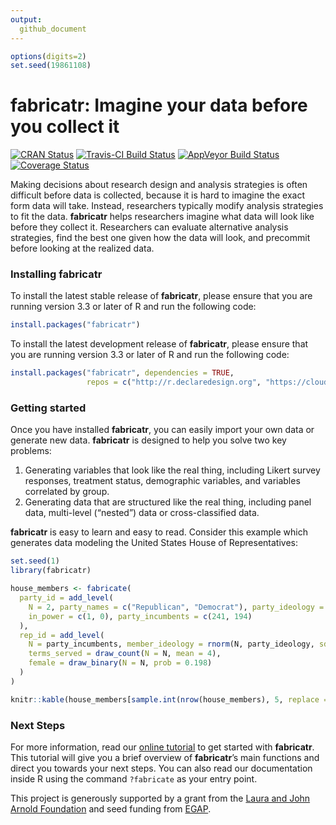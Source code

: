 ```yaml
---
output:
  github_document
---
```


<!-- README.md is generated from README.Rmd. Please edit that file -->

```r
options(digits=2)
set.seed(19861108)
```

# fabricatr: Imagine your data before you collect it

[![CRAN Status](http://www.r-pkg.org/badges/version/fabricatr)](https://cran.r-project.org/package=fabricatr)
[![Travis-CI Build Status](https://travis-ci.org/DeclareDesign/fabricatr.svg?branch=master)](https://travis-ci.org/DeclareDesign/fabricatr)
[![AppVeyor Build Status](https://ci.appveyor.com/api/projects/status/github/DeclareDesign/fabricatr?branch=master&svg=true)](https://ci.appveyor.com/project/DeclareDesign/fabricatr)
[![Coverage Status](https://coveralls.io/repos/github/DeclareDesign/fabricatr/badge.svg?branch=master)](https://coveralls.io/github/DeclareDesign/fabricatr?branch=master)

Making decisions about research design and analysis strategies is often difficult before data is collected, because it is hard to imagine the exact form data will take. Instead, researchers typically modify analysis strategies to fit the data. **fabricatr** helps researchers imagine what data will look like before they collect it. Researchers can evaluate alternative analysis strategies, find the best one given how the data will look, and precommit before looking at the realized data.

### Installing fabricatr

To install the latest stable release of **fabricatr**, please ensure that you are running version 3.3 or later of R and run the following code:

```r
install.packages("fabricatr")
```

To install the latest development release of **fabricatr**, please ensure that you are running version 3.3 or later of R and run the following code:

```r
install.packages("fabricatr", dependencies = TRUE,
                 repos = c("http://r.declaredesign.org", "https://cloud.r-project.org"))
```

### Getting started

Once you have installed **fabricatr**, you can easily import your own data or generate new data. **fabricatr** is designed to help you solve two key problems:

1. Generating variables that look like the real thing, including Likert survey responses, treatment status, demographic variables, and variables correlated by group.
2. Generating data that are structured like the real thing, including panel data, multi-level ("nested") data or cross-classified data.

**fabricatr** is easy to learn and easy to read. Consider this example which generates data modeling the United States House of Representatives:

```r
set.seed(1)
library(fabricatr)

house_members <- fabricate(
  party_id = add_level(
    N = 2, party_names = c("Republican", "Democrat"), party_ideology = c(0.5, -0.5),
    in_power = c(1, 0), party_incumbents = c(241, 194)
  ),
  rep_id = add_level(
    N = party_incumbents, member_ideology = rnorm(N, party_ideology, sd = 0.5),
    terms_served = draw_count(N = N, mean = 4),
    female = draw_binary(N = N, prob = 0.198)
  )
)
```

```r
knitr::kable(house_members[sample.int(nrow(house_members), 5, replace = FALSE), c(2, 3, 4, 7, 8, 9)], row.names = FALSE)
```

### Next Steps

For more information, read our [online tutorial](https://declaredesign.org/R/fabricatr/articles/getting_started.html) to get started with **fabricatr**. This tutorial will give you a brief overview of **fabricatr**'s main functions and direct you towards your next steps. You can also read our documentation inside R using the command `?fabricate` as your entry point.

This project is generously supported by a grant from the [Laura and John Arnold Foundation](http://www.arnoldfoundation.org) and seed funding from [EGAP](http://egap.org).
